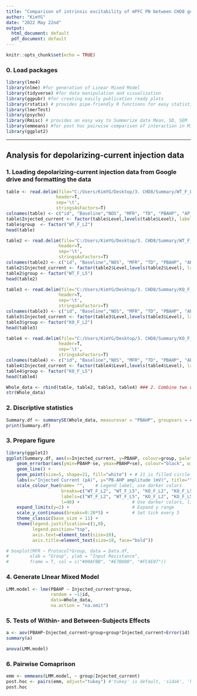 ```yaml
---
title: "Comparison of intrinsic excitability of mPFC PN between CHD8 genotypes:::PB-AHP Amplitude"
author: "KimYG"
date: "2022 May 22nd"
output:
  html_document: default
  pdf_document: default
---
```


```r
knitr::opts_chunk$set(echo = TRUE)
```

### 0. Load packages
```r
library(lme4)
library(nlme) #for generation of Linear Mixed Model
library(tidyverse) #for data manipulation and visualization
library(ggpubr) #for creating easily publication ready plots
library(rstatix) # provides pipe-friendly R functions for easy statistical analyses
library(lmerTest)
library(psycho)
library(Rmisc) # provides an easy way to Summerize data Mean, SD, SEM
library(emmeans) #for post hoc pairwise comparison of interaction in Mixed Effects Model)
library(ggplot2)
```
---------
## Analysis for depolarizing-current injection data 
### 1. Loading depolarizing-current injection data from Google drive and formatting the data

```r
table <- read.delim(file="C:/Users/KimYG/Desktop/3. CHD8/Summary/WT_F_L2/Depol.txt",
                   header=T,
                   sep='\t',
                   stringsAsFactors=T)
colnames(table) <- c("id", "Baseline","NOS", "MFR", "TD", "PBAHP", "AP_Onset", "Level")
table$Injected_current <- factor(table$Level,levels(table$Level), label= c(1:12)*50)
table$group  <- factor("WT_F_L2")
head(table)
```

```r
table2 <- read.delim(file="C:/Users/KimYG/Desktop/3. CHD8/Summary/WT_F_L5/Depol.txt", 
                    header=T,
                    sep='\t',
                    stringsAsFactors=T)
colnames(table2) <- c("id", "Baseline","NOS", "MFR", "TD", "PBAHP", "AP_Onset", "Level" )
table2$Injected_current <- factor(table2$Level,levels(table2$Level), label= c(1:12)*50)
table2$group <- factor("WT_F_L5")
head(table2)
```

```r
table3 <- read.delim(file="C:/Users/KimYG/Desktop/3. CHD8/Summary/KO_F_L2/Depol.txt", 
                    header=T,
                    sep='\t',
                    stringsAsFactors=T)
colnames(table3) <- c("id", "Baseline","NOS", "MFR", "TD", "PBAHP", "AP_Onset", "Level" )
table3$Injected_current <- factor(table3$Level,levels(table3$Level), label= c(1:12)*50)
table3$group <- factor("KO_F_L2")
head(table3)
```

```r
table4 <- read.delim(file="C:/Users/KimYG/Desktop/3. CHD8/Summary/KO_F_L5/Depol.txt", 
                    header=T,
                    sep='\t',
                    stringsAsFactors=T)
colnames(table4) <- c("id", "Baseline","NOS", "MFR", "TD", "PBAHP", "AP_Onset", "Level" )
table4$Injected_current <- factor(table4$Level,levels(table4$Level), label= c(1:12)*50)
table4$group <- factor("KO_F_L5")
head(table4)
```


```r
Whole_data <- rbind(table, table2, table3, table4) ### 2. Combine two data-sets
str(Whole_data)
```

### 2. Discriptive statistics
```r
Summary.df <- summarySE(Whole_data, measurevar = "PBAHP", groupvars = c("Injected_current", "group"), na.rm = T) #Summarize data Mean, SD, SEM 
print(Summary.df)
```

### 3. Prepare figure
```r
library(ggplot2)
ggplot(Summary.df, aes(x=Injected_current, y=PBAHP, colour=group, palette="npg", group=group)) + 
    geom_errorbar(aes(ymin=PBAHP-se, ymax=PBAHP+se), colour="black", width=.2) +
    geom_line() +
    geom_point(size=5, shape=21, fill="white") + # 21 is filled circle
    labs(x="Injected Current (pA)", y="PB-AHP amplitude (mV)", title="") + #Add axis titles
    scale_colour_hue(name= "",    # Legend label, use darker colors
                     breaks=c("WT_F_L2", "WT_F_L5", "KO_F_L2", "KO_F_L5"),
                     labels=c("WT_F_L2", "WT_F_L5", "KO_F_L2", "KO_F_L5"),
                     l=40) +                    # Use darker colors, lightness=40
    expand_limits(y=2) +                        # Expand y range
    scale_y_continuous(breaks=0:20*5) +         # Set tick every 5
    theme_classic(base_size = 11) +
    theme(legend.justification=c(1,0),
          legend.position="top",
          axis.text=element_text(size=10),
          axis.title=element_text(size=18, face="bold"))               # Position legend in bottom right

# boxplot(MFR ~ Protocol*Group, data = Data.df,
#        xlab = "Group", ylab = "Input Resistance",
#        frame = T, col = c("#00AFBB", "#E7B800", "#FC4E07"))
```


### 4. Generate LInear Mixed Model
```r
LMM.model <- lme(PBAHP ~ Injected_current*group, 
                 random = ~1|id, 
                 data=Whole_data, 
                 na.action = "na.omit")
```

### 5. Tests of Within- and Between-Subjects Effects 
```r
a <- aov(PBAHP~Injected_current+group+group*Injected_current+Error(id), data=Whole_data)
summary(a)
```
```r
anova(LMM.model)
```

### 6. Pairwise Comaprison 
```r
emm <- emmeans(LMM.model, ~ group|Injected_current)
post.hoc <- pairs(emm, adjust="tukey") #'tukey' is default, 'sidak', 'holm'
post.hoc
```



      
      
